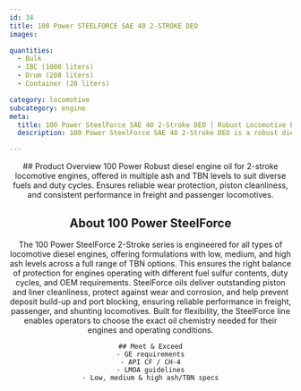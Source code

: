 ```yaml
---
id: 34
title: 100 Power STEELFORCE SAE 40 2-STROKE DEO
images:

quantities:
  - Bulk
  - IBC (1000 liters)
  - Drum (208 liters)
  - Container (20 liters)

category: locomotive
subcategory: engine
meta:
  title: 100 Power SteelForce SAE 40 2-Stroke DEO | Robust Locomotive Engine Oil
  description: 100 Power SteelForce SAE 40 2-Stroke DEO is a robust diesel engine oil formulated for 2-stroke locomotive engines. Available in multiple ash and TBN levels to match various fuels and duty cycles, it provides excellent wear protection, piston cleanliness, and consistent performance for freight and passenger locomotives. Meets GE requirements, API CF / CH-4, and LMOA guidelines.

---
```


<Header>
    ## Product Overview
   100 Power Robust diesel engine oil for 2-stroke locomotive engines,
offered in multiple ash and TBN levels to suit diverse fuels and duty
cycles. Ensures reliable wear protection, piston cleanliness, and
consistent performance in freight and passenger locomotives.

  ## About 100 Power SteelForce
  The 100 Power SteelForce 2-Stroke series is engineered for all types of locomotive diesel engines, offering formulations with low, medium, and high ash levels across a full range of TBN options. This ensures the right balance of protection for engines operating with different fuel sulfur contents, duty cycles, and OEM requirements. SteelForce oils deliver outstanding piston and liner cleanliness, protect against wear and corrosion, and help prevent deposit build-up and port blocking, ensuring reliable performance in freight, passenger, and shunting locomotives. Built for flexibility, the SteelForce line enables operators to choose the exact oil chemistry needed for their engines and operating conditions.

    ## Meet & Exceed
    - GE requirements
    - API CF / CH-4
    - LMOA guidelines
    - Low, medium & high ash/TBN specs

</Header>
